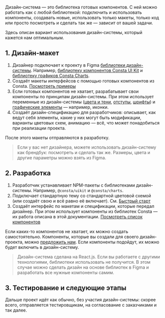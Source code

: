 Дизайн-система — это библиотека готовых компонентов. С ней можно работать
как с любой библиотекой: подключить и использовать компоненты,
создавать новые, использовать только макеты, только код или просто
посмотреть и сделать так же — зависит от вашей задачи.

Здесь описан вариант использования дизайн-системы, который кажется
нам оптимальным.

## 1. Дизайн-макет

1. Дизайнер подключает к проекту в Figma [библиотеки дизайн-системы](https://www.figma.com/@consta). Например, [библиотеку компонентов Consta UI Kit](https://www.figma.com/community/file/853774806786762374) и [библиотеку графиков Consta Charts](https://www.figma.com/community/file/982611119114314434).
2. Создаёт макеты интерфейсов с помощью готовых компонентов из Consta. [Посмотреть примеры](https://www.figma.com/community/file/997586644523081587)
3. Если готовых компонентов не хватает, разрабатывает свои компоненты по принципам дизайн-системы. При этом использует переменные из дизайн-системы ([цвета и тени](https://www.figma.com/community/file/855572288089401017), [отступы](https://www.figma.com/community/file/855575974468435644), [шрифты](https://www.figma.com/community/file/855746990421795518)) и [графические элементы](https://www.figma.com/community/file/855772200870304447) — например, иконки.
4. Создаёт дизайн-спецификацию для разработчиков: описывает, как ведут себя элементы, какие у них могут быть модификации, варианты цветовых схем, анимацию — всё, что может понадобиться при реализации проекта.

После этого макеты отправляются в разработку.

> Если у вас нет дизайнера,
> можете использовать дизайн-систему как брендбук: посмотреть и сделать так же.
> Размеры, цвета и другие параметры можно взять из Figma.

## 2. Разработка

1. Разработчик устанавливает NPM-пакеты с библиотеками дизайн-системы. Например, `@consta/uikit` и `@consta/charts`.
2. Подключает стандартную тему со стандартной цветовой схемой (или создаёт свою
   и всё равно её включает). См. [Быстрый старт](##LIBS.LIB.STAND/lib:uikit/stand:about-start)
3. Создаёт интерфейс по макетам и спецификации, которые передал дизайнер.
   При этом использует компоненты из библиотек Consta — их работа описана в этой
   документации. [Посмотреть список компонентов](/)

Если каких-то компонентов не хватает, их можно создать самостоятельно.
Компоненты, которые вы создали для своего дизайн-проекта, можно [предложить нам](##LIBS.LIB.STAND/lib:portal/stand:custom-addcomponent). Если компоненты подойдут, их можно будет включить в дизайн-систему.

> Дизайн-система сделана на React.js. Если вы работаете с другими технологиями,
> библиотеки использовать не получится. В этом случае
> можно сделать дизайн на основе библиотек в Figma и разработать
> все нужные компоненты самим.

## 3. Тестирование и следующие этапы

Дальше проект идёт как обычно, без участия дизайн-системы:
скорее всего, отправляется тестировщикам,
на согласование с заказчиками и так далее.
